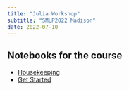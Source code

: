 ```yaml
---
title: "Julia Workshop"
subtitle: "SMLP2022 Madison"
date: 2022-07-10
---
```


## Notebooks for the course

  - [Housekeeping](session0-housekeeping.qmd)
  - [Get Started](session1-get-started.qmd)
